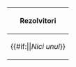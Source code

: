 <div style="width: 100%-1em; margin-left: 1em">
{| class="fcinfobox wikitable ct" width=100% height=100%
  ! class="ctOdd"|Rezolvitori
  |-
  | class="ctEven"|{{#if:{{{Solvers|}}}|{{{Solvers}}}|''Nici unul''}}
|}
</div><noinclude><!-- Note to editors: Do Not Remove This Tag. -->